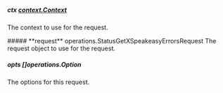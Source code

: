 
##### **ctx** [context.Context](https://pkg.go.dev/context#Context)
The context to use for the request.

<Collapsible>
    ##### **request** operations.StatusGetXSpeakeasyErrorsRequest
    The request object to use for the request.
    <Collapsible.Break/>
    <StatusGetXSpeakeasyErrorsRequest/>
</Collapsible>

##### **opts** []operations.Option
The options for this request.

